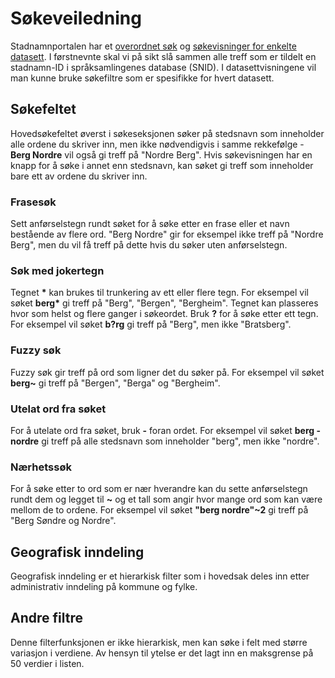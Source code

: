 

# Søkeveiledning
Stadnamnportalen har et [overordnet søk](/view/search) og [søkevisninger for enkelte datasett](/datasets). I førstnevnte skal vi på sikt slå sammen alle treff som er tildelt en stadnamn-ID i språksamlingenes
database (SNID). I datasettvisningene vil man kunne bruke søkefiltre som er spesifikke for hvert datasett.

## Søkefeltet
Hovedsøkefeltet øverst i søkeseksjonen søker på stedsnavn som inneholder alle ordene du skriver inn, men ikke nødvendigvis i samme rekkefølge - **Berg Nordre** vil også gi treff på "Nordre Berg".
Hvis søkevisningen har en knapp for å søke i annet enn stedsnavn, kan søket gi treff som inneholder bare ett av ordene du skriver inn.

### Frasesøk
Sett anførselstegn rundt søket for å søke etter en frase eller et navn bestående av flere ord. "Berg Nordre" gir for eksempel ikke treff på "Nordre Berg", men du vil få treff på dette hvis du søker uten anførselstegn.

### Søk med jokertegn
Tegnet **\*** kan brukes til trunkering av ett eller flere tegn. For eksempel vil søket **berg\*** gi treff på "Berg", "Bergen", "Bergheim". Tegnet kan plasseres hvor som helst og flere ganger i søkeordet.
Bruk **?** for å søke etter ett tegn. For eksempel vil søket **b?rg** gi treff på "Berg", men ikke "Bratsberg".

### Fuzzy søk
Fuzzy søk gir treff på ord som ligner det du søker på. For eksempel vil søket **berg~** gi treff på "Bergen", "Berga" og "Bergheim".

### Utelat ord fra søket
For å utelate ord fra søket, bruk **-** foran ordet. For eksempel vil søket **berg -nordre** gi treff på alle stedsnavn som inneholder "berg", men ikke "nordre".

### Nærhetssøk
For å søke etter to ord som er nær hverandre kan du sette anførselstegn rundt dem og legget til **~** og et tall som angir hvor mange ord som kan være mellom de to ordene. For eksempel vil søket **"berg  nordre"~2** gi treff på "Berg Søndre og Nordre".

## Geografisk inndeling
Geografisk inndeling er et hierarkisk filter som i hovedsak deles inn etter administrativ inndeling på kommune og fylke.

## Andre filtre
Denne filterfunksjonen er ikke hierarkisk, men kan søke i felt med større variasjon i verdiene. Av hensyn til ytelse er det lagt inn en maksgrense på 50 verdier i listen.

